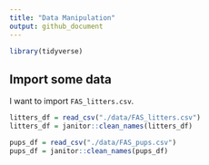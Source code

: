 ```yaml
---
title: "Data Manipulation"
output: github_document
---
```


```r
library(tidyverse) 
```

## Import some data 

I want to import `FAS_litters.csv`. 

```r
litters_df = read_csv("./data/FAS_litters.csv") 
litters_df = janitor::clean_names(litters_df)

pups_df = read_csv("./data/FAS_pups.csv")
pups_df = janitor::clean_names(pups_df)
```

